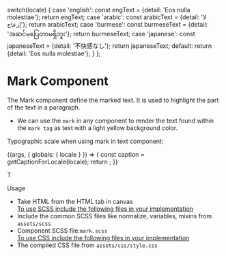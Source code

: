 
  switch(locale) {
    case 'english': const engText = {detail: 'Eos nulla molestiae'}; return engText;
    case 'arabic': const arabicText = {detail: 'لا إزعاج'}; return arabicText;
    case 'burmese': const burmeseText = {detail: 'အဆင်မပြေတာမရှိဘူး'}; return burmeseText;
    case 'japanese': const japaneseText = {detail: '不快感なし'}; return japaneseText;
    default:
      return {detail: 'Eos nulla molestiae'};
  }
};

<Meta title="Foundation/Typography/Mark" component={Mark} />

<style>{`
  div#story--atoms-base-typography-mark--mark {
    box-shadow: 0 1px 8px rgb(0 0 0 / 15%);
    box-sizing: inherit;
    width: 100%;
    padding: 10px;
  }
  .subheading {
    font-weight: 700;
    font-size: 18px;
    color: #666;
    letter-spacing: 1.5px;
    line-height: 24px;
    margin-bottom: 12px;
    margin-top: 40px;
  }  
`}</style>

# Mark Component
The Mark component define the marked text. It is used to highlight the part of the text in a paragraph.
<ul>
  <li>We can use the <code>mark</code> in any component to render the text found within the <code>mark tag</code> as text with a light yellow background color.</li>
</ul>

Typographic scale when using mark in text component:

<Story name="Mark">
  {(args, { globals: { locale } }) => {
    const caption = getCaptionForLocale(locale);
    return <Mark label={caption.detail} ></Mark>;
  }}
</Story>

T<div className="subheading">Usage</div>
<ul>
  <li>Take HTML from the HTML tab in canvas</li>
  <u>To use SCSS include the following files in your implementation</u>
  <li>Include the common SCSS files like normalize, variables, mixins from <code>assets/scss</code></li>
  <li>Component SCSS file:<code>mark.scss</code></li>
  <u>To use CSS include the following files in your implementation</u>
  <li>The compiled CSS file from <code>assets/css/style.css</code></li>
</ul>
